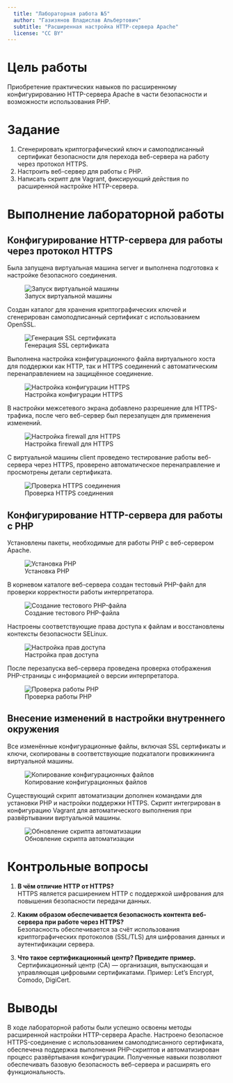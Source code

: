 ```yaml
---
  title: "Лабораторная работа №5"
  author: "Газизянов Владислав Альбертович"
  subtitle: "Расширенная настройка HTTP-сервера Apache"
  license: "CC BY"
---
```


# Цель работы

Приобретение практических навыков по расширенному конфигурированию HTTP-сервера Apache в части безопасности и возможности использования PHP.

# Задание

1. Сгенерировать криптографический ключ и самоподписанный сертификат безопасности для перехода веб-сервера на работу через протокол HTTPS.
2. Настроить веб-сервер для работы с PHP.
3. Написать скрипт для Vagrant, фиксирующий действия по расширенной настройке HTTP-сервера.

# Выполнение лабораторной работы

## Конфигурирование HTTP-сервера для работы через протокол HTTPS

Была запущена виртуальная машина server и выполнена подготовка к настройке безопасного соединения.

![Запуск виртуальной машины](image/Screenshot_1.png)

Создан каталог для хранения криптографических ключей и сгенерирован самоподписанный сертификат с использованием OpenSSL.

![Генерация SSL сертификата](image/Screenshot_2.png)

Выполнена настройка конфигурационного файла виртуального хоста для поддержки как HTTP, так и HTTPS соединений с автоматическим перенаправлением на защищённое соединение.

![Настройка конфигурации HTTPS](image/Screenshot_3.png)

В настройки межсетевого экрана добавлено разрешение для HTTPS-трафика, после чего веб-сервер был перезапущен для применения изменений.

![Настройка firewall для HTTPS](image/Screenshot_4.png)

С виртуальной машины client проведено тестирование работы веб-сервера через HTTPS, проверено автоматическое перенаправление и просмотрены детали сертификата.

![Проверка HTTPS соединения](image/Screenshot_5.png)

## Конфигурирование HTTP-сервера для работы с PHP

Установлены пакеты, необходимые для работы PHP с веб-сервером Apache.

![Установка PHP](image/Screenshot_6.png)

В корневом каталоге веб-сервера создан тестовый PHP-файл для проверки корректности работы интерпретатора.

![Создание тестового PHP-файла](image/Screenshot_7.png)

Настроены соответствующие права доступа к файлам и восстановлены контексты безопасности SELinux.

![Настройка прав доступа](image/Screenshot_8.png)

После перезапуска веб-сервера проведена проверка отображения PHP-страницы с информацией о версии интерпретатора.

![Проверка работы PHP](image/Screenshot_9.png)

## Внесение изменений в настройки внутреннего окружения

Все изменённые конфигурационные файлы, включая SSL сертификаты и ключи, скопированы в соответствующие подкаталоги провижининга виртуальной машины.

![Копирование конфигурационных файлов](image/Screenshot_10.png)

Существующий скрипт автоматизации дополнен командами для установки PHP и настройки поддержки HTTPS.
Скрипт интегрирован в конфигурацию Vagrant для автоматического выполнения при развёртывании виртуальной машины.

![Обновление скрипта автоматизации](image/Screenshot_11.png)

# Контрольные вопросы

1. **В чём отличие HTTP от HTTPS?**  
   HTTPS является расширением HTTP с поддержкой шифрования для повышения безопасности передачи данных.

2. **Каким образом обеспечивается безопасность контента веб-сервера при работе через HTTPS?**  
   Безопасность обеспечивается за счёт использования криптографических протоколов (SSL/TLS) для шифрования данных и аутентификации сервера.

3. **Что такое сертификационный центр? Приведите пример.**  
   Сертификационный центр (CA) — организация, выпускающая и управляющая цифровыми сертификатами. Пример: Let's Encrypt, Comodo, DigiCert.

# Выводы

В ходе лабораторной работы были успешно освоены методы расширенной настройки HTTP-сервера Apache. Настроено безопасное HTTPS-соединение с использованием самоподписанного сертификата, обеспечена поддержка выполнения PHP-скриптов и автоматизирован процесс развёртывания конфигурации. Полученные навыки позволяют обеспечивать базовую безопасность веб-сервера и расширять его функциональность.
